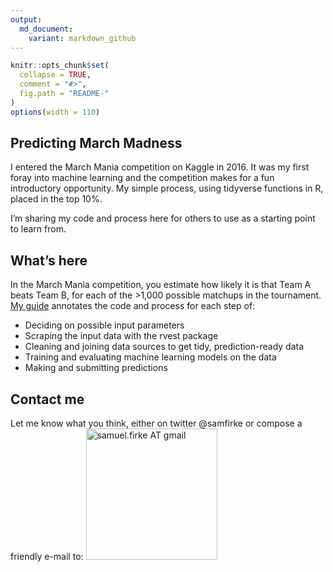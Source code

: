 ```yaml
---
output:
  md_document:
    variant: markdown_github
---
```


<!-- README.md is generated from README.Rmd. Please edit that file -->

```r
knitr::opts_chunk$set(
  collapse = TRUE, 
  comment = "#>",
  fig.path = "README-"  
)
options(width = 110)
```

## Predicting March Madness

I entered the March Mania competition on Kaggle in 2016.  It was my first foray into machine learning and the competition makes for a fun introductory opportunity.  My simple process, using tidyverse functions in R, placed in the top 10%.

I'm sharing my code and process here for others to use as a starting point to learn from.

## What's here

In the March Mania competition, you estimate how likely it is that Team A beats Team B, for each of the >1,000 possible matchups in the tournament.  [My guide](march_madness_how_to.Md) annotates the code and process for each step of:

* Deciding on possible input parameters
* Scraping the input data with the rvest package
* Cleaning and joining data sources to get tidy, prediction-ready data
* Training and evaluating machine learning models on the data
* Making and submitting predictions


## Contact me

Let me know what you think, either on twitter @samfirke or compose a friendly e-mail to: <img src = "http://samfirke.com/wp-content/uploads/2016/07/email_address_whitespace_top.png" alt = "samuel.firke AT gmail" width = "210"/>
